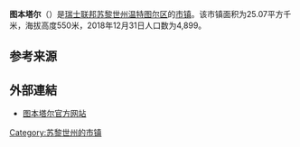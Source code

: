 {{Infobox settlement
| name = 图本塔尔
| native_name = {{lang|de|Turbenthal}}
| settlement_type = [[市镇_(瑞士)|瑞士市镇]]
| image_skyline = Turbenthal.jpg
| image_caption = 图本塔尔风光
| image_seal = Turbenthal.svg
| image_map = Karte Gemeinde Turbenthal 2018.png
| map_caption = 图本塔尔在温特图尔区的位置
| pushpin_map = Switzerland
| pushpin_relief = Switzerland relief location map.jpg
| pushpin_label_position = bottom
| pushpin_map_caption = 图本塔尔在瑞士的位置
| subdivision_type = 国家
| subdivision_name = {{CHE}}
| subdivision_type1 = [[瑞士行政区划|州]]
| subdivision_name1 = [[File:Flag_of_Canton_of_Zürich.svg|16px]] [[苏黎世州|苏黎世州]]
| subdivision_type2 = [[区_(瑞士)|区]]
| subdivision_name2 = [[温特图尔区|温特图尔区]]
| elevation_m = 550
| area_total_km2 = 25.07
| population_as_of = 2018年12月31日
| population_footnotes = <ref>{{cite web|url=https://www.bfs.admin.ch/bfs/de/home/statistiken/bevoelkerung.assetdetail.7966022.html|title=Ständige Wohnbevölkerung nach Staatsangehörigkeitskategorie, Geschlecht und Gemeinde, Provisorische Jahresergebnisse, 2018|trans_title=瑞士联邦2018年按国籍、性别和市镇划分的常住人口统计表|date=2019-04-09|publisher=[[瑞士联邦统计署|瑞士联邦统计署]]|language=de|accessdate=2019-11-16|archive-date=2019-04-11|archive-url=https://web.archive.org/web/20190411063248/https://www.bfs.admin.ch/bfs/de/home/statistiken/bevoelkerung.assetdetail.7966022.html|dead-url=no}}</ref>
| population_total = 4899
| population_density_km2 = auto
| timezone = [[欧洲中部时间|CET]]
| utc_offset = +1
| timezone_DST = [[欧洲中部夏令时间|CEST]]
| utc_offset_DST = +2
| coordinates = {{coord|47|26|8|N|8|50|51|E|region:|display=inline,title}}
| postal_code_type = [[瑞士邮政编码系统|邮政编码]]
| postal_code = 8488
| blank_name = [[瑞士市镇官方编号|官方编号]]
| blank_info = 0228
| website = {{url|www.turbenthal.ch}}
}}

'''图本塔尔'''（{{lang-de|Turbenthal}}）是[[瑞士联邦|瑞士联邦]][[苏黎世州|苏黎世州]][[温特图尔区|温特图尔区]]的[[市镇_(瑞士)|市镇]]。该市镇面积为25.07平方千米，海拔高度550米，2018年12月31日人口数为4,899。

== 参考来源 ==
{{reflist}}

== 外部連結 ==
* [http://www.turbenthal.ch 图本塔尔官方网站] {{Wayback|url=http://www.turbenthal.ch/ |date=20200320114118 }} {{de icon}}

{{Switzerland-geo-stub}}
{{DEFAULTSORT:Turbenthal}}
[[Category:苏黎世州的市镇|Category:苏黎世州的市镇]]
